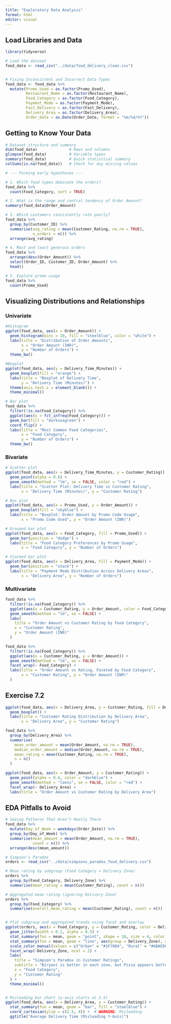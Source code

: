 ---
title: "Exploratory Data Analysis"
format: html
editor: visual
---

## Load Libraries and Data

```{r}
library(tidyverse)

# Load the dataset
food_data <- read_csv("../data/food_delivery_clean.csv")


# Fixing Inconsistent and Incorrect Data Types
food_data <- food_data %>%
  mutate(Promo_Used = as.factor(Promo_Used),
         Restaurant_Name = as.factor(Restaurant_Name),
         Food_Category = as.factor(Food_Category),
         Payment_Mode = as.factor(Payment_Mode),
         Fast_Delivery = as.factor(Fast_Delivery),
         Delivery_Area = as.factor(Delivery_Area),
         Order_Date = as.Date(Order_Date, format = "%m/%d/%Y")) 
```

## Getting to Know Your Data

```{r}
# Dataset structure and summary
dim(food_data)              # Rows and columns
glimpse(food_data)          # Variable types
summary(food_data)          # Quick statistical summary
colSums(is.na(food_data))   # Check for any missing values

# --- Forming early hypotheses ---

# 1. Which food types dominate the orders?
food_data %>%
  count(Food_Category, sort = TRUE)

# 2. What is the range and central tendency of Order Amount?
summary(food_data$Order_Amount)

# 3. Which customers consistently rate poorly?
food_data %>%
  group_by(Customer_ID) %>%
  summarise(avg_rating = mean(Customer_Rating, na.rm = TRUE),
            n_orders = n()) %>%
  arrange(avg_rating)

# 4. Most and least generous orders
food_data %>%
  arrange(desc(Order_Amount)) %>%
  select(Order_ID, Customer_ID, Order_Amount) %>%
  head()

# 5. Explore promo usage
food_data %>%
  count(Promo_Used)
```

## Visualizing Distributions and Relationships

### Univariate

```{r}
#Histogram
ggplot(food_data, aes(x = Order_Amount)) +
  geom_histogram(bins = 10, fill = "steelblue", color = "white") +
  labs(title = "Distribution of Order Amounts",
       x = "Order Amount (INR)",
       y = "Number of Orders") +
  theme_bw()

#Boxplot
ggplot(food_data, aes(y = Delivery_Time_Minutes)) +
  geom_boxplot(fill = "orange") +
  labs(title = "Boxplot of Delivery Time",
       y = "Delivery Time (Minutes)") +
  theme(axis.text.x = element_blank()) +
  theme_minimal()

# Bar plot
food_data %>%
  filter(!is.na(Food_Category)) %>%
  ggplot(aes(x = fct_infreq(Food_Category))) +
  geom_bar(fill = "darkseagreen") +
  coord_flip() +
  labs(title = "Most Common Food Categories",
       x = "Food Category",
       y = "Number of Orders") +
  theme_bw()
```

### Bivariate

```{r}
# Scatter plot
ggplot(food_data, aes(x = Delivery_Time_Minutes, y = Customer_Rating)) +
  geom_point(alpha = 0.6) +
  geom_smooth(method = "lm", se = FALSE, color = "red") +
  labs(title = "Scatter Plot: Delivery Time vs Customer Rating",
       x = "Delivery Time (Minutes)", y = "Customer Rating") 

# Box plot
ggplot(food_data, aes(x = Promo_Used, y = Order_Amount)) +
  geom_boxplot(fill = "skyblue") +
  labs(title = "Boxplot: Order Amount by Promo Code Usage",
       x = "Promo Code Used", y = "Order Amount (INR)") 

# Grouped bar plot
ggplot(food_data, aes(x = Food_Category, fill = Promo_Used)) +
  geom_bar(position = "dodge") +
  labs(title = "Food Category Preferences by Promo Usage",
       x = "Food Category", y = "Number of Orders") 

# Stacked bar plot
ggplot(food_data, aes(x = Delivery_Area, fill = Payment_Mode)) +
  geom_bar(position = "stack") +
  labs(title = "Payment Mode Distribution Across Delivery Areas",
       x = "Delivery Area", y = "Number of Orders") 
```

### Multivariate

```{r}
food_data %>%
  filter(!is.na(Food_Category)) %>%
  ggplot(aes(x = Customer_Rating, y = Order_Amount, color = Food_Category)) +     
  geom_smooth(method = "lm", se = FALSE) +
  labs(
    title = "Order Amount vs Customer Rating by Food Category",
    x = "Customer Rating",
    y = "Order Amount (INR)"
  ) 

food_data %>%
  filter(!is.na(Food_Category)) %>%
  ggplot(aes(x = Customer_Rating, y = Order_Amount)) +
  geom_smooth(method = "lm", se = FALSE) +
  facet_wrap(~ Food_Category) +
  labs(title = "Order Amount vs Rating, Faceted by Food Category",
       x = "Customer Rating", y = "Order Amount (INR)"
  ) 
```

## Exercise 7.2

```{r warning=FALSE}
ggplot(food_data, aes(x = Delivery_Area, y = Customer_Rating, fill = Delivery_Area)) +
  geom_boxplot() +
  labs(title = "Customer Rating Distribution by Delivery Area",
       x = "Delivery Area", y = "Customer Rating") 

food_data %>%
  group_by(Delivery_Area) %>%
  summarise(
    mean_order_amount = mean(Order_Amount, na.rm = TRUE),
    median_order_amount = median(Order_Amount, na.rm = TRUE),
    mean_rating = mean(Customer_Rating, na.rm = TRUE),
    n = n()
  )

ggplot(food_data, aes(x = Order_Amount, y = Customer_Rating)) +
  geom_point(alpha = 0.6, color = "darkblue") +
  geom_smooth(method = "loess", se = FALSE, color = "red") +
  facet_wrap(~ Delivery_Area) +
  labs(title = "Order Amount vs Customer Rating by Delivery Area")

```

## EDA Pitfalls to Avoid

```{r}
# Seeing Patterns That Aren’t Really There
food_data %>%
  mutate(Day_of_Week = weekdays(Order_Date)) %>%
  group_by(Day_of_Week) %>%
  summarise(mean_amount = mean(Order_Amount, na.rm = TRUE),
            count = n()) %>%
  arrange(desc(mean_amount))

# Simpson's Paradox
orders <- read_csv("../data/simpsons_paradox_food_delivery.csv")

# Mean rating by subgroup (Food Category × Delivery Zone)
orders %>%
  group_by(Food_Category, Delivery_Zone) %>%
  summarise(mean_rating = mean(Customer_Rating), count = n())

# Aggregated mean rating (ignoring Delivery Zone)
orders %>%
  group_by(Food_Category) %>%
  summarise(overall_mean_rating = mean(Customer_Rating), count = n())


# Plot subgroup and aggregated trends using facet and overlay
ggplot(orders, aes(x = Food_Category, y = Customer_Rating, color = Delivery_Zone)) +
  geom_jitter(width = 0.2, alpha = 0.5) +
  stat_summary(fun = mean, geom = "point", shape = 18, size = 4, color = "black") +
  stat_summary(fun = mean, geom = "line", aes(group = Delivery_Zone), size = 1.2) +
  scale_color_manual(values = c("Urban" = "#1F78B4", "Rural" = "#6BAED6")) +  # darker and lighter blue
  facet_wrap(~Delivery_Zone, ncol = 2) +
  labs(
    title = "Simpson's Paradox in Customer Ratings",
    subtitle = "Biryani is better in each zone, but Pizza appears better when zones are ignored",
    x = "Food Category",
    y = "Customer Rating"
  ) +
  theme_minimal()


# Misleading bar chart (y-axis starts at 2.5)
ggplot(food_data, aes(x = Delivery_Area, y = Customer_Rating)) +
  stat_summary(fun = mean, geom = "bar", fill = "steelblue") +
  coord_cartesian(ylim = c(2.5, 4)) +  # WARNING: Misleading
  ggtitle("Average Delivery Time (Misleading Y-Axis)")

```

### 
